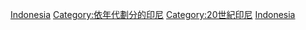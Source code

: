 {{CatPair|1980年代印尼|2000年代印尼}} 
{{Portal|印尼}}
{{Commons category|Indonesia in the 1990s}}

[[Category:1990年代各國|Indonesia]]
[[Category:依年代劃分的印尼|Category:依年代劃分的印尼]]
[[Category:20世紀印尼|Category:20世紀印尼]]
[[Category:1990年代亞洲|Indonesia]]